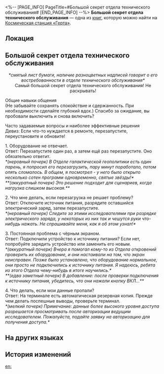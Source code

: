 <%-- [PAGE_INFO]
PageTitle=#Большой секрет отдела технического обслуживания#
[END_PAGE_INFO] --%>
{{Дополнить}}
{{Книга Инфобокс
|id           = 134
|partIds      = 190280
|Название     = 
|Изображение  = Журнал с КСГ.png
|Мир          = Космическая станция «Герта»
|Томов        = 1
|Автор        = <!--нужно добавить-->
|Описание     = Рукописные записи отдела технического обслуживания, содержащие конфиденциальную информацию отдела. Они были утеряны после нападения на космическую станцию.
|Том1         = {{tx}}
|Источник1    = {{tx|Отсутствует источник}}
|Персонажи    = 
|Фракции      = 
}}
'''Большой секрет отдела технического обслуживания''' — одна из [[Книги|книг]], которую можно найти на [[Космическая станция «Герта»]].

==Локация==
{{Отметка карты|<!--название карты-->|<!--id отметки-->}}

==Большой секрет отдела технического обслуживания==
<div align="center">''*смятый лист бумаги, наличие разноцветных надписей говорит о его востребованности в отделе технического обслуживания*''<br />
Самый большой секрет отдела технического обслуживания! Не раскрывать!</div>

Общие навыки общения<br />
(Не забывайте сохранять спокойствие и сдержанность. При необходимости сделайте глубокий вдох.) Спасибо за ожидание, вы пробовали выключить и снова включить?

Часто задаваемые вопросы и наиболее эффективные решения<br />
Девиз: Если что-то нуждается в ремонте, перезапустите, переустановите и обновите!

1. Оборудование не отвечает.<br />
Ответ: Перезапустите один раз, а затем ещё раз перезапустите. Оно обязательно ответит.<br />
''*(неровный почерк) В Отделе галактической геополитики есть один парень, я попросил его перезагрузить, пару минут поработало, потом опять сломалось. В общем, я посмотрел - у него было открыто несколько сотен программ одновременно, святые звёзды!*''<br />
''**(аккуратный почерк) Это решение подходит для сценариев, когда нагрузка слишком высокая.**''

2. Что мне делать, если перезагрузка не решает проблему?<br />
Ответ: Отключите источник питания, разрядите оставшийся электрический заряд, затем перезапустите.<br />
''*(неровный почерк) Следите за этими исследователями при разрядке электрического заряда, у некоторых из них так и чешутся руки что-нибудь нажать. Не спрашивайте меня, как я об этом узнал!*''

3. Постоянная проблема с чёрным экраном.<br />
Ответ: Подключили устройство к источнику питания? Если нет, попробуйте зарядить устройство или заменить его новым.<br />
''*(аккуратный почерк) Вчера я помогал кому-то из Отдела откровений проверить их оборудование, и они настаивали на том, что экран неисправен. Позже было установлено, что оборудование нормальное, они просто не подключились к источнику питания. Я надеюсь, ребята из этого Отдела чему-нибудь в итоге научились.*''<br />
''**(едва заметный почерк) В добавление: после проверки подключения к источнику питания, убедитесь, что они нажали кнопку ВКЛ...**''

4. Что делать, если мои данные пропали?<br />
Ответ: На терминале есть автоматическая резервная копия. Прежде чем делать поспешные выводы, проверьте терминал.<br />
''*(мелкий почерк) Примечание: данные более высокого уровня доступа разрешается просматривать после авторизации ведущим исследователем. Пожалуйста, подайте заявку на авторизацию для получения доступа.*''

==На других языках==
{{На других языках
|en   = The Well-Kept Secret of the Maintenance Department
|zhs  = 维修科室的不传之秘
|zht  = 維修科室的不傳之秘
|ja   = メンテナンス課の知られざる秘密
|ko   = 정비과의 알려지지 않은 비밀
|es   = Los secretos mejor guardados del Departamento de Mantenimiento
|fr   = Le secret bien gardé du Département de la maintenance
|ru   = Большой секрет отдела технического обслуживания
|th   = ความลับที่ไม่แพร่งพรายของแผนกซ่อมบำรุง
|vi   = Bí Quyết Bất Truyền Của Phòng Bảo Trì
|de   = Das gut gehütete Geheimnis der Wartungsabteilung
|id   = Rahasia Departemen Pemeliharaan yang Terjaga dengan Baik
|pt   = O Segredo Bem Guardado do Departamento de Manutenção
}}

==История изменений==
{{История изменений|3.5}}

[[en:]]